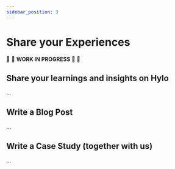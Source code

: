 ```yaml
---
sidebar_position: 3
---
```


# Share your Experiences

:construction: :seedling: **WORK IN PROGRESS**  :seedling: :construction:

## Share your learnings and insights on Hylo


...

## Write a Blog Post

...

## Write a Case Study (together with us)

...
